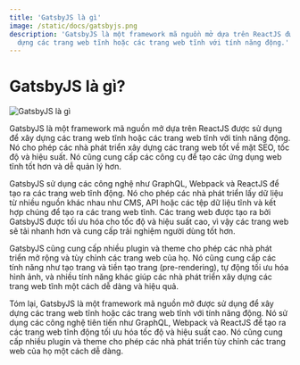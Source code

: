 ```yaml
---
title: 'GatsbyJS là gì'
image: /static/docs/gatsbyjs.png
description: 'GatsbyJS là một framework mã nguồn mở dựa trên ReactJS được sử dụng để xây
  dựng các trang web tĩnh hoặc các trang web tĩnh với tính năng động.'
---
```


# GatsbyJS là gì?

![GatsbyJS là gì](/static/docs/gatsbyjs.png)

GatsbyJS là một framework mã nguồn mở dựa trên ReactJS được sử dụng để xây dựng
các trang web tĩnh hoặc các trang web tĩnh với tính năng động. Nó cho phép các
nhà phát triển xây dựng các trang web tốt về mặt SEO, tốc độ và hiệu suất. Nó
cũng cung cấp các công cụ để tạo các ứng dụng web tĩnh tốt hơn và dễ quản lý
hơn.

GatsbyJS sử dụng các công nghệ như GraphQL, Webpack và ReactJS để tạo ra các
trang web tĩnh động. Nó cho phép các nhà phát triển lấy dữ liệu từ nhiều nguồn
khác nhau như CMS, API hoặc các tệp dữ liệu tĩnh và kết hợp chúng để tạo ra các
trang web tĩnh. Các trang web được tạo ra bởi GatsbyJS được tối ưu hóa cho tốc
độ và hiệu suất cao, vì vậy các trang web sẽ tải nhanh hơn và cung cấp trải
nghiệm người dùng tốt hơn.

GatsbyJS cũng cung cấp nhiều plugin và theme cho phép các nhà phát triển mở rộng
và tùy chỉnh các trang web của họ. Nó cũng cung cấp các tính năng như tạo trang
và tiền tạo trang (pre-rendering), tự động tối ưu hóa hình ảnh, và nhiều tính
năng khác giúp các nhà phát triển xây dựng các trang web tĩnh một cách dễ dàng
và hiệu quả.

Tóm lại, GatsbyJS là một framework mã nguồn mở được sử dụng để xây dựng các
trang web tĩnh hoặc các trang web tĩnh với tính năng động. Nó sử dụng các công
nghệ tiên tiến như GraphQL, Webpack và ReactJS để tạo ra các trang web tĩnh động
tối ưu hóa tốc độ và hiệu suất cao. Nó cũng cung cấp nhiều plugin và theme cho
phép các nhà phát triển tùy chỉnh các trang web của họ một cách dễ dàng.
